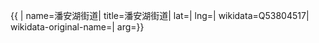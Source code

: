 {{ {{{1|PRC admin/showdata}}}|
name=潘安湖街道|
title=潘安湖街道|
lat=|
lng=|
wikidata=Q53804517|
wikidata-original-name=|
arg={{{arg|}}}}}